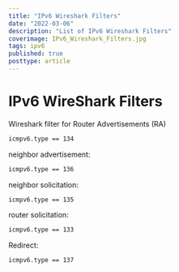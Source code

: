 ```yaml
---
title: "IPv6 Wireshark Filters"
date: "2022-03-06"
description: "List of IPv6 Wireshark Filters"
coverimage: IPv6_Wireshark_Filters.jpg
tags: ipv6
published: true
posttype: article
---
```

# IPv6 WireShark Filters

Wireshark filter for Router Advertisements (RA)

```bash
icmpv6.type == 134
```

neighbor advertisement:

```bash
icmpv6.type == 136
```

neighbor solicitation:

```bash
icmpv6.type == 135
```

router solicitation:

```bash
icmpv6.type == 133
```

Redirect:

```bash
icmpv6.type == 137
```